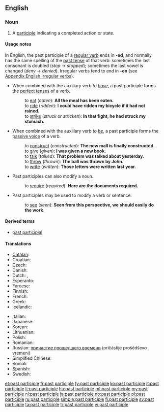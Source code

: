 ==English==
{{wikipedia|Past participle}}

===Noun===
{{en-noun|sg=[[past]] [[participle]]}}

# {{grammar}} A [[participle]] indicating a completed action or state.

====Usage notes====
In English, the past participle of a [[regular verb]] ends in '''-ed''', and normally has the same spelling of the [[past tense]] of that verb: sometimes the last consonant is doubled (''stop'' → ''stopped''); sometimes the last vowel is changed (''deny'' → ''denied''). Irregular verbs tend to end in '''-en''' (see [[Appendix:English irregular verbs]]).

* When combined with the auxiliary verb ''to [[have]]'', a past participle forms the [[perfect tense]]s of a verb.
*: to [[eat]] (''eaten''): '''All the meal has been eaten.'''
*: to [[ride]] (''ridden''): '''I could have ridden my bicycle if it had not rained.'''
*: to [[strike]] (''struck'' or ''stricken''): '''In that fight, he had struck my stomach.'''

* When combined with the auxiliary verb ''to [[be]]'', a past participle forms the [[passive voice]] of a verb.
*: to [[construct]] (''constructed''): '''The new mall is finally constructed.'''
*: to [[give]] (''given''): '''I was given a new book.'''
*: to [[talk]] (''talked''): '''That problem was talked about yesterday.'''
*: to [[throw]] (''thrown''): '''The ball was thrown by John.'''
*: to [[write]] (''written''): '''Those letters were written last year.'''

* Past participles can also modify a noun.
*: to [[require]] (''required''): '''Here are the documents required.'''

* Past participles may be used to modify a verb or sentence.
*: to [[see]] (''seen''): '''Seen from this perspective, we should easily do the work.'''

====Derived terms====
* [[past participial]]

====Translations====
{{trans-top|past participle}}
* [[Catalan]]: {{t|ca|participi passat|m}}
* Croatian: {{t-|hr|particip perfekta|m}}
* Czech: {{t-|cs|příčestí minulé|n}}
* Danish: {{t|da|datids tillægsform|c}}
* Dutch: {{t+|nl|voltooid deelwoord|n}}, {{t+|nl|verleden deelwoord|n}}
* Esperanto: {{t-|eo|participo|xs=Esperanto}}
* Faroese: {{t|fo|tátíðar lýsingarháttur|m}}
* Finnish: {{t-|fi|partisiipin perfekti}}
* French: {{t+|fr|participe passé|m}}
* Greek: {{t|el|μετοχή|tr=metochí|sc=Grek}}
* Icelandic: {{t+|is|lýsingarháttur þátíðar|m}}
{{trans-mid}}
* Italian: {{t+|it|participio passato|m}}
* Japanese: {{t|ja|過去分詞|tr=かこぶんし, kako bunshi|sc=Jpan}}
* Korean: {{t|ko|과거분사|tr=gwa-geo-bun-sa|sc=Kore}}
* Lithuanian: {{t+|lt|būtojo laiko dalyvis|m|xs=Lithuanian}}
* Polish: {{t-|pl|imiesłów czasu przeszłego|m}}
* Romanian: {{t|ro|participiu trecut|n}}
* Russian: [[причастие прошедшего времени]] (pričástije prošédševo vrémeni) {{n}}
* Simplified Chinese: {{tø|zh-cn|过去分词}}
* Somali: {{t|so|shomantoro|xs=Somali}}
* Spanish: {{t-|es|participio pasado|m}}
* Swedish: {{t+|sv|perfektparticip|n}}
{{trans-bottom}}

[[et:past participle]]
[[fr:past participle]]
[[fy:past participle]]
[[ko:past participle]]
[[it:past participle]]
[[lt:past participle]]
[[hu:past participle]]
[[ml:past participle]]
[[my:past participle]]
[[nl:past participle]]
[[ja:past participle]]
[[no:past participle]]
[[pl:past participle]]
[[ru:past participle]]
[[simple:past participle]]
[[fi:past participle]]
[[sv:past participle]]
[[ta:past participle]]
[[tr:past participle]]
[[vi:past participle]]